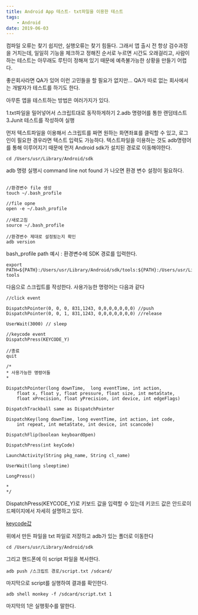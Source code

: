 ```yaml
---
title: Android App 테스트- txt파일을 이용한 테스트
tags: 
    - Android
date: 2019-06-03
---
```


컴파일 오류는 찾기 쉽지만, 실행오류는 찾기 힘들다. 
그래서 앱 출시 전 항상 검수과정을 거치는데, 일일히 기능을 체크하고 정해진 순서로 누르면 시간도 오래걸리고, 
사람이 하는 테스트는 아무래도 루틴이 정해져 있기 때문에 예측불가능한 상황을 만들기 어렵다.

좋은회사라면 QA가 있어 이런 고민들을 할 필요가 없지만... QA가 따로 없는 회사에서는 개발자가 테스트를 하기도 한다.

아무튼 앱을 테스트하는 방법은 여러가지가 있다.

1.txt파일을 밀어넣어서 스크립트대로 동작하게하기
2.adb 명령어를 통한 랜덤테스트
3.Junit 테스트를 작성하여 실행

먼저 텍스트파일을 이용해서 스크립트를 짜면 원하는 화면좌표를 클릭할 수 있고, 로그인이 필요한 경우라면 텍스트 입력도 가능하다.
텍스트파일을 이용하는 것도 adb명령어를 통해 이루어지기 때문에 먼저 Android sdk가 설치된 경로로 이동해야한다.

```linux
cd /Users/usr/Library/Android/sdk
```

adb 명령 실행시 command line not found 가 나오면 환경 변수 설정이 필요하다.

```linux

//환경변수 file 생성
touch ~/.bash_profile

//file opne
open -e ~/.bash_profile

//새로고침
source ~/.bash_profile

//환경변수 제대로 설정됬는지 확인
adb version

```

bash_profile path 예시 : 환경변수에 SDK 경로를 입력한다.

```linux
export PATH=${PATH}:/Users/usr/Library/Android/sdk/tools:${PATH}:/Users/usr/Library/Android/sdk/platform-tools
```

다음으로 스크립트를 작성한다. 사용가능한 명령어는 다음과 같다
```linux
//click event 

DispatchPointer(0, 0, 0, 831,1243, 0,0,0,0,0,0,0) //push 
DispatchPointer(0, 0, 1, 831,1243, 0,0,0,0,0,0,0) //release 

UserWait(3000) // sleep

//keycode event 
DispatchPress(KEYCODE_Y)

//종료
quit 

/*
* 사용가능한 명령어들
*

DispatchPointer(long downTime,  long eventTime, int action, 
    float x, float y, float pressure, float size, int metaState, 
    float xPrecision, float yPrecision, int device, int edgeFlags)

DispatchTrackball same as DispatchPointer 

DispatchKey(long downTime, long eventTime, int action, int code, 
    int repeat, int metaState, int device, int scancode) 

DispatchFlip(boolean keyboardOpen) 

DispatchPress(int keyCode) 

LaunchActivity(String pkg_name, String cl_name) 

UserWait(long sleeptime) 

LongPress()

*
*/

```

DispatchPress(KEYCODE_Y)로 키보드 값을 입력할 수 있는데 키코드 값은 안드로이드페이지에서 자세히 설명하고 있다.

<a href= "https://developer.android.com/reference/android/view/KeyEvent.html"> keycode값 </a>

위에서 만든 파일을 txt 파일로 저장하고 adb가 있는 폴더로 이동한다

```linux
cd /Users/usr/Library/Android/sdk
```

그리고 핸드폰에 이 script 파일을 복사한다.

```linux
adb push /스크립트 경로/script.txt /sdcard/
```

마지막으로 script를 실행하여 결과를 확인한다.

```linux
adb shell monkey -f /sdcard/script.txt 1
```

마지막의 1은 실행횟수를 말한다.



